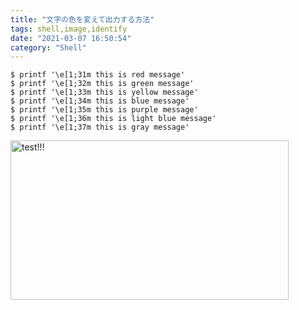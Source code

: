```yaml
---
title: "文字の色を変えて出力する方法"
tags: shell,image,identify
date: "2021-03-07 16:50:54"
category: "Shell"
---
```


```shell
$ printf '\e[1;31m this is red message'
$ printf '\e[1;32m this is green message'
$ printf '\e[1;33m this is yellow message'
$ printf '\e[1;34m this is blue message'
$ printf '\e[1;35m this is purple message'
$ printf '\e[1;36m this is light blue message'
$ printf '\e[1;37m this is gray message'
```

<img alt="test!!!" src="../image/output-color-message/1.png" width="445" height="255" />
